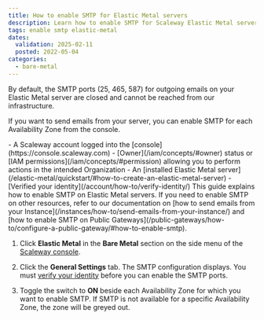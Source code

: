 ```yaml
---
title: How to enable SMTP for Elastic Metal servers
description: Learn how to enable SMTP for Scaleway Elastic Metal servers.
tags: enable smtp elastic-metal
dates:
  validation: 2025-02-11
  posted: 2022-05-04
categories:
  - bare-metal
---
```




By default, the SMTP ports (25, 465, 587) for outgoing emails on your Elastic Metal server are closed and cannot be reached from our infrastructure.

If you want to send emails from your server, you can enable SMTP for each Availability Zone from the console.

<Requirements />
- A Scaleway account logged into the [console](https://console.scaleway.com)
- [Owner](/iam/concepts/#owner) status or [IAM permissions](/iam/concepts/#permission) allowing you to perform actions in the intended Organization
- An [installed Elastic Metal server](/elastic-metal/quickstart/#how-to-create-an-elastic-metal-server)
- [Verified your identity](/account/how-to/verify-identity/)

<Message type="tip">
  This guide explains how to enable SMTP on Elastic Metal servers. If you need to enable SMTP on other resources, refer to our documentation on [how to send emails from your Instance](/instances/how-to/send-emails-from-your-instance/) and [how to enable SMTP on Public Gateways](/public-gateways/how-to/configure-a-public-gateway/#how-to-enable-smtp).
</Message>

1. Click **Elastic Metal** in the **Bare Metal** section on the side menu of the [Scaleway console](https://console.scaleway.com).

2. Click the **General Settings** tab. The SMTP configuration displays.
   <Message type="important">
      You must [verify your identity](/account/how-to/verify-identity/) before you can enable the SMTP ports.
   </Message>
3. Toggle the switch to **ON** beside each Availability Zone for which you want to enable SMTP.
   <Lightbox image={image} alt="Enable SMTP in Scaleway console" />
   <Message type="note">
      If SMTP is not available for a specific Availability Zone, the zone will be greyed out.
   </Message>

